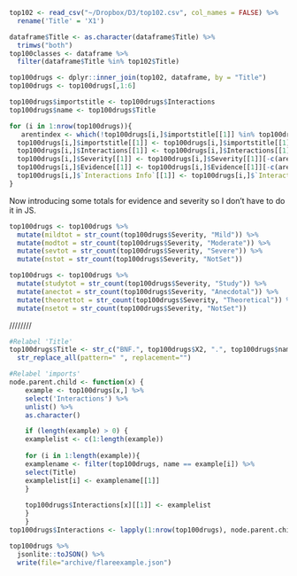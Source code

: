 
```r
top102 <- read_csv("~/Dropbox/D3/top102.csv", col_names = FALSE) %>%
  rename('Title' = 'X1')
```

```r
dataframe$Title <- as.character(dataframe$Title) %>%
  trimws("both")
top100classes <- dataframe %>%
  filter(dataframe$Title %in% top102$Title)
```

```r
top100drugs <- dplyr::inner_join(top102, dataframe, by = "Title")
top100drugs <- top100drugs[,1:6]

top100drugs$importstitle <- top100drugs$Interactions
top100drugs$name <- top100drugs$Title
```

```r
for (i in 1:nrow(top100drugs)){
   arentindex <- which(!top100drugs[i,]$importstitle[[1]] %in% top100drugs$Title)
  top100drugs[i,]$importstitle[[1]] <- top100drugs[i,]$importstitle[[1]][-c(arentindex)]
  top100drugs[i,]$Interactions[[1]] <- top100drugs[i,]$Interactions[[1]][-c(arentindex)]
  top100drugs[i,]$Severity[[1]] <- top100drugs[i,]$Severity[[1]][-c(arentindex)]
  top100drugs[i,]$Evidence[[1]] <- top100drugs[i,]$Evidence[[1]][-c(arentindex)]
  top100drugs[i,]$`Interactions Info`[[1]] <- top100drugs[i,]$`Interactions Info`[[1]][-c(arentindex)]
}
```

Now introducing some totals for evidence and severity so I don't have to do it in JS.
```r
top100drugs <- top100drugs %>%
  mutate(mildtot = str_count(top100drugs$Severity, "Mild")) %>%
  mutate(modtot = str_count(top100drugs$Severity, "Moderate")) %>%
  mutate(sevtot = str_count(top100drugs$Severity, "Severe")) %>%
  mutate(nstot = str_count(top100drugs$Severity, "NotSet"))

top100drugs <- top100drugs %>%
  mutate(studytot = str_count(top100drugs$Severity, "Study")) %>%
  mutate(anectot = str_count(top100drugs$Severity, "Anecdotal")) %>%
  mutate(theorettot = str_count(top100drugs$Severity, "Theoretical")) %>%
  mutate(nsetot = str_count(top100drugs$Severity, "NotSet"))
```
////////

```r
#Relabel 'Title'
top100drugs$Title <- str_c("BNF.", top100drugs$X2, ".", top100drugs$name) %>%
  str_replace_all(pattern=" ", replacement="")

#Relabel 'imports'
node.parent.child <- function(x) {
    example <- top100drugs[x,] %>%
    select('Interactions') %>%
    unlist() %>%
    as.character() 

    if (length(example) > 0) {
    examplelist <- c(1:length(example))
    
    for (i in 1:length(example)){
    examplename <- filter(top100drugs, name == example[i]) %>%
    select(Title)
    examplelist[i] <- examplename[[1]]
    }
    
    top100drugs$Interactions[x][[1]] <- examplelist
    }
    }
top100drugs$Interactions <- lapply(1:nrow(top100drugs), node.parent.child)
```

```r
top100drugs %>%
  jsonlite::toJSON() %>%
  write(file="archive/flareexample.json")
```

